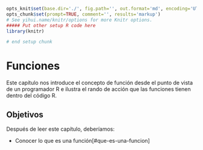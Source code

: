 ```r
opts_knit$set(base.dir='./', fig.path='', out.format='md', encoding='UTF-8')
opts_chunk$set(prompt=TRUE, comment='', results='markup')
# See yihui.name/knitr/options for more Knitr options.
##### Put other setup R code here
library(knitr)

# end setup chunk
```
# Funciones

Este capítulo nos introduce el concepto de función  desde el punto de vista de un programador R e ilustra el rando de acción que las funciones tienen dentro del código R.

## Objetivos

Después de leer este capítulo, deberíamos:

- Conocer lo que es una función[#que-es-una-funcion]